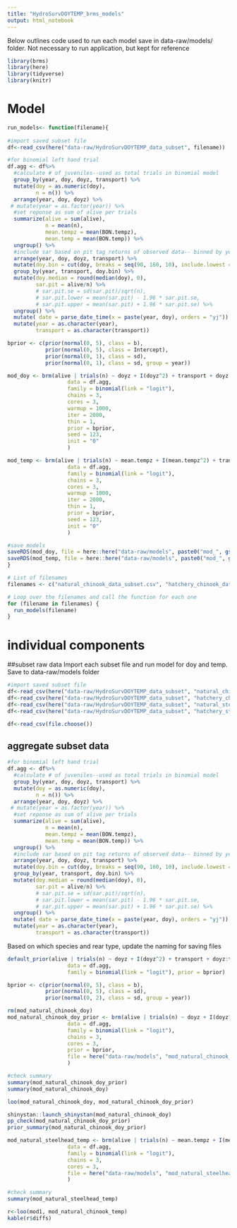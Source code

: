 ```yaml
---
title: "HydroSurvDOYTEMP_brms_models"
output: html_notebook
---
```



Below outlines code used to run each model save in data-raw/models/ folder. Not necessary to run application, but kept for reference

```r
library(brms)
library(here)
library(tidyverse)
library(knitr)
```




# Model

```r

run_models<- function(filename){
  
#import saved subset file 
df<-read_csv(here("data-raw/HydroSurvDOYTEMP_data_subset", filename))

#for binomial left hand trial 
df.agg <- df%>% 
  #calculate # of juveniles--used as total trials in binomial model
  group_by(year, doy, doyz, transport) %>% 
  mutate(doy = as.numeric(doy),
         n = n()) %>% 
  arrange(year, doy, doyz) %>% 
 # mutate(year = as.factor(year)) %>% 
  #set reponse as sum of alive per trials 
  summarize(alive = sum(alive),
            n = mean(n),
            mean.tempz = mean(BON.tempz),
            mean.temp = mean(BON.temp)) %>% 
  ungroup() %>% 
  #include sar based on pit tag returns of observed data-- binned by year, weekly doy (doy.bin), and transport (ROR v Transport)
  arrange(year, doy, doyz, transport) %>% 
  mutate(doy.bin = cut(doy, breaks = seq(90, 160, 10), include.lowest = TRUE)) %>% 
  group_by(year, transport, doy.bin) %>% 
  mutate(doy.median = round(median(doy), 0),
         sar.pit = alive/n) %>% 
         # sar.pit.se = sd(sar.pit)/sqrt(n),
         # sar.pit.lower = mean(sar.pit) - 1.96 * sar.pit.se,
         # sar.pit.upper = mean(sar.pit) + 1.96 * sar.pit.se) %>% 
  ungroup() %>% 
  mutate( date = parse_date_time(x = paste(year, doy), orders = "yj")) %>% 
  mutate(year = as.character(year),
         transport = as.character(transport))

bprior <- c(prior(normal(0, 5), class = b), 
            prior(normal(0, 5), class = Intercept),
            prior(normal(0, 1), class = sd),
            prior(normal(0, 1), class = sd, group = year))

mod_doy <- brm(alive | trials(n) ~ doyz + I(doyz^2) + transport + doyz:transport + I(doyz^2):transport + (1 + doyz + I(doyz^2) + transport | year), 
                   data = df.agg, 
                   family = binomial(link = "logit"), 
                   chains = 3,
                   cores = 3,
                   warmup = 1000, 
                   iter = 2000, 
                   thin = 1,
                   prior = bprior, 
                   seed = 123, 
                   init = "0"
                   )

mod_temp <- brm(alive | trials(n) ~ mean.tempz + I(mean.tempz^2) + transport + mean.tempz:transport + I(mean.tempz^2):transport + (1 + mean.tempz + I(mean.tempz^2) + transport | year), 
                   data = df.agg, 
                   family = binomial(link = "logit"), 
                   chains = 3,
                   cores = 3,
                   warmup = 1000, 
                   iter = 2000, 
                   thin = 1,
                   prior = bprior, 
                   seed = 123, 
                   init = "0"
                   )

#save models
saveRDS(mod_doy, file = here::here("data-raw/models", paste0("mod_", gsub("_data_subset.csv", "_doy.rds", filename))))
saveRDS(mod_temp, file = here::here("data-raw/models", paste0("mod_", gsub("_data_subset.csv", "_temp.rds", filename))))
}

# List of filenames
filenames <- c("natural_chinook_data_subset.csv", "hatchery_chinook_data_subset.csv", "natural_steelhead_data_subset.csv", "hatchery_steelhead_data_subset.csv")

# Loop over the filenames and call the function for each one
for (filename in filenames) {
  run_models(filename)
}

```

# individual components

##subset raw data
Import each subset file and run model for doy and temp. Save to data-raw/models folder

```r
#import saved subset file 
df<-read_csv(here("data-raw/HydroSurvDOYTEMP_data_subset", "natural_chinook_data_subset.csv"))
df<-read_csv(here("data-raw/HydroSurvDOYTEMP_data_subset", "hatchery_chinook_data_subset.csv"))
df<-read_csv(here("data-raw/HydroSurvDOYTEMP_data_subset", "natural_steelhead_data_subset.csv"))
df<-read_csv(here("data-raw/HydroSurvDOYTEMP_data_subset", "hatchery_steelhead_data_subset.csv"))

df<-read_csv(file.choose())
```

## aggregate subset data

```r
#for binomial left hand trial 
df.agg <- df%>% 
  #calculate # of juveniles--used as total trials in binomial model
  group_by(year, doy, doyz, transport) %>% 
  mutate(doy = as.numeric(doy),
         n = n()) %>% 
  arrange(year, doy, doyz) %>% 
 # mutate(year = as.factor(year)) %>% 
  #set reponse as sum of alive per trials 
  summarize(alive = sum(alive),
            n = mean(n),
            mean.tempz = mean(BON.tempz),
            mean.temp = mean(BON.temp)) %>% 
  ungroup() %>% 
  #include sar based on pit tag returns of observed data-- binned by year, weekly doy (doy.bin), and transport (ROR v Transport)
  arrange(year, doy, doyz, transport) %>% 
  mutate(doy.bin = cut(doy, breaks = seq(90, 160, 10), include.lowest = TRUE)) %>% 
  group_by(year, transport, doy.bin) %>% 
  mutate(doy.median = round(median(doy), 0),
         sar.pit = alive/n) %>% 
         # sar.pit.se = sd(sar.pit)/sqrt(n),
         # sar.pit.lower = mean(sar.pit) - 1.96 * sar.pit.se,
         # sar.pit.upper = mean(sar.pit) + 1.96 * sar.pit.se) %>% 
  ungroup() %>% 
  mutate( date = parse_date_time(x = paste(year, doy), orders = "yj")) %>% 
  mutate(year = as.character(year),
         transport = as.character(transport))

```


Based on which species and rear type, update the naming for saving files



```r
default_prior(alive | trials(n) ~ doyz + I(doyz^2) + transport + doyz:transport + I(doyz^2):transport + (1 + doyz + I(doyz^2) + transport | year), 
                   data = df.agg, 
                   family = binomial(link = "logit"), prior = bprior)

bprior <- c(prior(normal(0, 5), class = b), 
            prior(normal(0, 5), class = sd),
            prior(normal(0, 2), class = sd, group = year))
```



```r
rm(mod_natural_chinook_doy)
mod_natural_chinook_doy_prior <- brm(alive | trials(n) ~ doyz + I(doyz^2) + transport + doyz:transport + I(doyz^2):transport + (1 + doyz + I(doyz^2) + transport | year), 
                   data = df.agg, 
                   family = binomial(link = "logit"), 
                   chains = 3,
                   cores = 3,
                   prior = bprior,
                   file = here("data-raw/models", "mod_natural_chinook_doy_prior")
                   )

#check summary
summary(mod_natural_chinook_doy_prior)
summary(mod_natural_chinook_doy)

loo(mod_natural_chinook_doy, mod_natural_chinook_doy_prior)

shinystan::launch_shinystan(mod_natural_chinook_doy)
pp_check(mod_natural_chinook_doy_prior)
prior_summary(mod_natural_chinook_doy_prior)
```

```r

mod_natural_steelhead_temp <- brm(alive | trials(n) ~ mean.tempz + I(mean.tempz^2) + transport + mean.tempz:transport + I(mean.tempz^2):transport + (1 + mean.tempz + I(mean.tempz^2) + transport | year), 
                   data = df.agg, 
                   family = binomial(link = "logit"), 
                   chains = 3,
                   cores = 3,
                   file = here("data-raw/models", "mod_natural_steelhead_temp")
                   )

#check summary
summary(mod_natural_steelhead_temp)

```


```r
 
r<-loo(mod1, mod_natural_chinook_temp)
kable(r$diffs)

```




